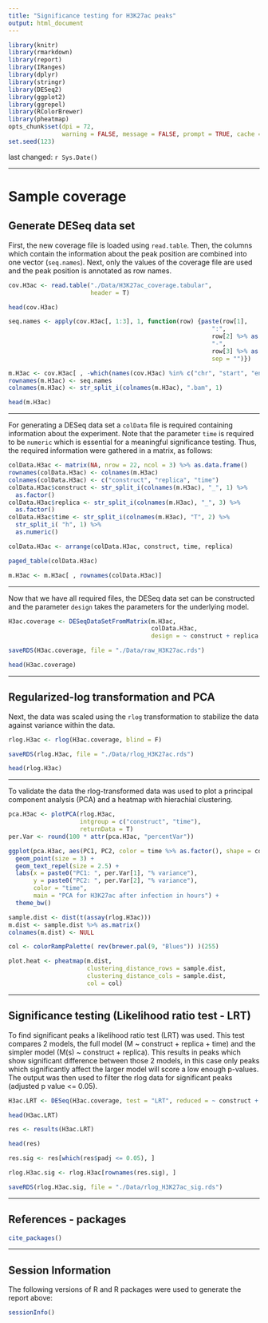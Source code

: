 ```yaml
---
title: "Significance testing for H3K27ac peaks"
output: html_document
---
```


```r
library(knitr)
library(rmarkdown)
library(report)
library(IRanges)
library(dplyr)
library(stringr)
library(DESeq2)
library(ggplot2)
library(ggrepel)
library(RColorBrewer)
library(pheatmap)
opts_chunk$set(dpi = 72,
               warning = FALSE, message = FALSE, prompt = TRUE, cache = FALSE)
set.seed(123)
```
last changed: `r Sys.Date()`

---

Sample coverage
===

## Generate DESeq data set

First, the new coverage file is loaded using `read.table`. Then, the columns 
which contain the information about the peak position are combined into one 
vector (`seq.names`). Next, only the values of the coverage file are used and
the peak position is annotated as row names.
```r
cov.H3ac <- read.table("./Data/H3K27ac_coverage.tabular", 
                       header = T)

head(cov.H3ac)

seq.names <- apply(cov.H3ac[, 1:3], 1, function(row) {paste(row[1], 
                                                         ":", 
                                                         row[2] %>% as.integer(), 
                                                         "-", 
                                                         row[3] %>% as.integer(), 
                                                         sep = "")})

m.H3ac <- cov.H3ac[ , -which(names(cov.H3ac) %in% c("chr", "start", "end"))]
rownames(m.H3ac) <- seq.names
colnames(m.H3ac) <- str_split_i(colnames(m.H3ac), ".bam", 1)

head(m.H3ac)
```

---

For generating a DESeq data set a `colData` file is required containing 
information about the experiment. Note that the parameter `time` is required to 
be `numeric` which is essential for a meaningful significance testing. Thus, the 
required information were gathered in a matrix, as follows:
```r
colData.H3ac <- matrix(NA, nrow = 22, ncol = 3) %>% as.data.frame()
rownames(colData.H3ac) <- colnames(m.H3ac)
colnames(colData.H3ac) <- c("construct", "replica", "time")
colData.H3ac$construct <- str_split_i(colnames(m.H3ac), "_", 1) %>% 
  as.factor()
colData.H3ac$replica <- str_split_i(colnames(m.H3ac), "_", 3) %>% 
  as.factor()
colData.H3ac$time <- str_split_i(colnames(m.H3ac), "T", 2) %>% 
  str_split_i( "h", 1) %>% 
  as.numeric()

colData.H3ac <- arrange(colData.H3ac, construct, time, replica)

paged_table(colData.H3ac)

m.H3ac <- m.H3ac[ , rownames(colData.H3ac)]
```

---

Now that we have all required files, the DESeq data set can be constructed and 
the parameter `design` takes the parameters for the underlying model.
```r
H3ac.coverage <- DESeqDataSetFromMatrix(m.H3ac, 
                                        colData.H3ac, 
                                        design = ~ construct + replica + time)

saveRDS(H3ac.coverage, file = "./Data/raw_H3K27ac.rds")

head(H3ac.coverage)
```

---

## Regularized-log transformation and PCA

Next, the data was scaled using the `rlog` transformation to stabilize the data 
against variance within the data.
```r
rlog.H3ac <- rlog(H3ac.coverage, blind = F)

saveRDS(rlog.H3ac, file = "./Data/rlog_H3K27ac.rds")

head(rlog.H3ac)
```

---

To validate the data the rlog-transformed data was used to plot a principal 
component analysis (PCA) and a heatmap with hierachial clustering.
```r
pca.H3ac <- plotPCA(rlog.H3ac, 
                    intgroup = c("construct", "time"), 
                    returnData = T)
per.Var <- round(100 * attr(pca.H3ac, "percentVar"))

ggplot(pca.H3ac, aes(PC1, PC2, color = time %>% as.factor(), shape = construct, label = name)) +
  geom_point(size = 3) +
  geom_text_repel(size = 2.5) +
  labs(x = paste0("PC1: ", per.Var[1], "% variance"), 
       y = paste0("PC2: ", per.Var[2], "% variance"),
       color = "time",
       main = "PCA for H3K27ac after infection in hours") +
  theme_bw()
```

```r
sample.dist <- dist(t(assay(rlog.H3ac)))
m.dist <- sample.dist %>% as.matrix()
colnames(m.dist) <- NULL

col <- colorRampPalette( rev(brewer.pal(9, "Blues")) )(255)

plot.heat <- pheatmap(m.dist, 
                      clustering_distance_rows = sample.dist, 
                      clustering_distance_cols = sample.dist, 
                      col = col)
```

---

## Significance testing (Likelihood ratio test - LRT)

To find significant peaks a likelihood ratio test (LRT) was used. This test 
compares 2 models, the full model (M ~ construct + replica + time) and the 
simpler model (M(s) ~ construct + replica). This results in peaks which show 
significant difference between those 2 models, in this case only peaks which 
significantly affect the larger model will score a low enough p-values. The 
output was then used to filter the rlog data for significant peaks (adjusted p 
value <= 0.05).
```r
H3ac.LRT <- DESeq(H3ac.coverage, test = "LRT", reduced = ~ construct + replica)

head(H3ac.LRT)

res <- results(H3ac.LRT)

head(res)

res.sig <- res[which(res$padj <= 0.05), ]

rlog.H3ac.sig <- rlog.H3ac[rownames(res.sig), ]

saveRDS(rlog.H3ac.sig, file = "./Data/rlog_H3K27ac_sig.rds")
```

---

References - packages
---------------------

```r
cite_packages()
```

---

Session Information
-------------------

The following versions of R and R packages were used to generate the report
above:

```r
sessionInfo()
```